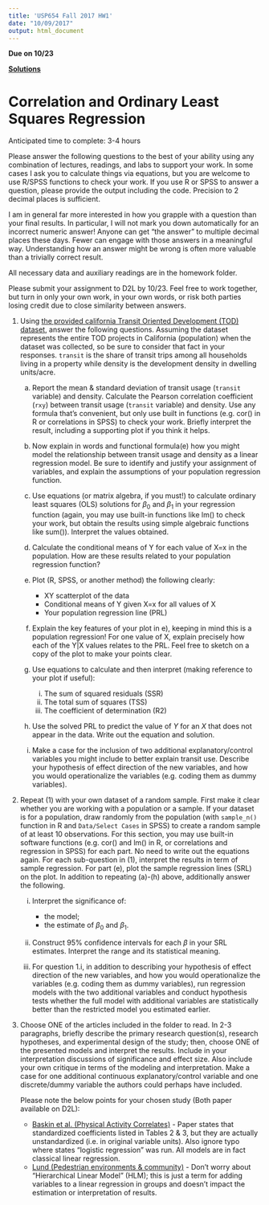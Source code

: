 ```yaml
---
title: 'USP654 Fall 2017 HW1'
date: "10/09/2017"
output: html_document
---
```


**Due on 10/23**

[**Solutions**](hw01_solutions.html)

# Correlation and Ordinary Least Squares Regression

Anticipated time to complete: 3-4 hours

Please answer the following questions to the best of your ability using any combination of lectures, readings, and labs to support your work. In some cases I ask you to calculate things via equations, but you are welcome to use R/SPSS functions to check your work. If you use R or SPSS to answer a question, please provide the output including the code. Precision to 2 decimal places is sufficient.

I am in general far more interested in how you grapple with a question than your final results. In particular, I will not mark you down automatically for an incorrect numeric answer! Anyone can get “the answer” to multiple decimal places these days. Fewer can engage with those answers in a meaningful way. Understanding how an answer might be wrong is often more valuable than a trivially correct result.

All necessary data and auxiliary readings are in the homework folder. 

Please submit your assignment to D2L by 10/23. Feel free to work together, but turn in only your own work, in your own words, or risk both parties losing credit due to close similarity between answers.

1. Using [the provided california Transit Oriented Development (TOD) dataset](californiatod.csv), answer the following questions. Assuming the dataset represents the entire TOD projects in California (population) when the dataset was collected, so be sure to consider that fact in your responses. `transit` is the share of transit trips among all households living in a property while density is the development density in dwelling units/acre. 

    a. Report the mean & standard deviation of transit usage (`transit` variable) and density. Calculate the Pearson correlation coefficient (`rxy`) between transit usage (`transit` variable) and density. Use any formula that’s convenient, but only use built in functions (e.g. cor() in R or correlations in SPSS) to check your work. Briefly interpret the result, including a supporting plot if you think it helps.
    
    a. Now explain in words and functional formula(e) how you might model the relationship between transit usage and density  as a linear regression model. Be sure to identify and justify your assignment of variables, and explain the assumptions of your population regression function.

    a. Use equations (or matrix algebra, if you must!) to calculate ordinary least squares (OLS) solutions for $\beta_0$ and $\beta_1$ in your regression function (again, you may use built-in functions like lm() to check your work, but obtain the results using simple algebraic functions like sum()). Interpret the values obtained.
    
    a. Calculate the conditional means of Y for each value of X=x in the population. How are these results related to your population regression function?
    
    a. Plot (R, SPSS, or another method) the following clearly:
    
	     - XY scatterplot of the data
	     - Conditional means of Y given X=x for all values of X
	     - Your population regression line (PRL)
	    
	  a. Explain the key features of your plot in e), keeping in mind this is a population regression! For one value of X, explain precisely how each of the Y|X values relates to the PRL. Feel free to sketch on a copy of the plot to make your points clear.
	  
	  a. Use equations to calculate and then interpret (making reference to your plot if useful):
	     i. The sum of squared residuals (SSR)
	     i. The total sum of squares (TSS)
	     i. The coefficient of determination (R2)
	  
	  a. Use the solved PRL to predict the value of $Y$ for an $X$ that does not appear in the data. Write out the equation and solution.
	  
	  a. Make a case for the inclusion of two additional explanatory/control variables you might include to better explain transit use. Describe your hypothesis of effect direction of the new variables, and how you would operationalize the variables (e.g. coding them as dummy variables).
	  
1. Repeat (1) with your own dataset of a random sample. First make it clear whether you are working with a population or a sample. If your dataset is for a population, draw randomly from the population (with `sample_n()` function in R and `Data/Select Cases` in SPSS) to create a random sample of at least 10 observations. For this section, you may use built-in software functions (e.g. cor() and lm() in R, or correlations and regression in SPSS) for each part. No need to write out the equations again. For each sub-question in (1), interpret the results in term of sample regression. For part (e), plot the sample regression lines (SRL) on the plot. In addition to repeating (a)-(h) above, additionally answer the following.
	
	  i. Interpret the significance of:
	     - the model;
	     - the estimate of $\beta_0$ and $\beta_1$.
	  
	  i. Construct 95% confidence intervals for each $\beta$ in your SRL estimates. Interpret the range and its statistical meaning.
	  
	  i. For question 1.i, in addition to describing your hypothesis of effect direction of the new variables, and how you would operationalize the variables (e.g. coding them as dummy variables), run regression models with the two additional variables and conduct hypothesis tests whether the full model with additional variables are statistically better than the restricted model you estimated earlier.
	  
1. Choose ONE of the articles included in the folder to read. In 2-3 paragraphs, briefly describe the primary research question(s), research hypotheses, and experimental design of the study; then, choose ONE of the presented models and interpret the results. Include in your interpretation discussions of significance and effect size. Also include your own critique in terms of the modeling and interpretation. Make a case for one additional continuous explanatory/control variable and one discrete/dummy variable the authors could perhaps have included. 

    Please note the below points for your chosen study (Both paper available on D2L):
  
    - [Baskin et al. (Physical Activity Correlates)](https://link.springer.com/article/10.1007%2Fs12160-012-9437-7) - Paper states that standardized coefficients listed in Tables 2 & 3, but they are actually unstandardized (i.e. in original variable units). Also ignore typo where states “logistic regression” was run. All models are in fact classical linear regression.
    - [Lund (Pedestrian environments & community)](http://journals.sagepub.com/doi/abs/10.1177/0739456X0202100307) - Don’t worry about “Hierarchical Linear Model” (HLM); this is just a term for adding variables to a linear regression in groups and doesn’t impact the estimation or interpretation of results.
